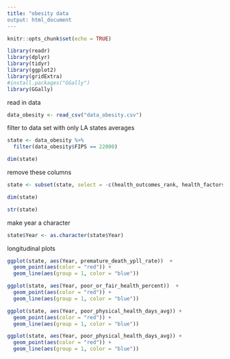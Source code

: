 ---
title: "obesity data
output: html_document
---

```{r setup, include=FALSE}
knitr::opts_chunk$set(echo = TRUE)
```

```{r}
library(readr)
library(dplyr)
library(tidyr)
library(ggplot2)
library(gridExtra)
#install.packages("GGally")
library(GGally)
```

read in data
```{r}
data_obesity <- read_csv("data_obesity.csv")
```

filter to data set with only LA states averages
```{r}
state <- data_obesity %>% 
  filter(data_obesity$FIPS == 22000)
```

```{r}
dim(state)
```

remove these columns
```{r}
state <- subset(state, select = -c(health_outcomes_rank, health_factors_rank, mortality_rank, morbidity_rank, life_length_rank, life_quality_rank, health_behav_rank, clinical_care_rank, socio_econ_fact_rank, physical_env_rank, ypll_black, ypll_hispanic, ypll_white, life_expectancy_black, life_expectancy_white, life_expectancy_hispanic, percent_receiving_hba1c_black, percent_receiving_hba1c_white, income_inequality_GINI, X68, X69, X70, X71, X72))
```

```{r}
dim(state)
```

```{r}
str(state)
```

make year a character
```{r}
state$Year <- as.character(state$Year)
```


longitudinal plots

```{r}
ggplot(state, aes(Year, premature_death_ypll_rate))  +
  geom_point(aes(color = "red")) +
  geom_line(aes(group = 1, color = "blue")) 
```

```{r}
ggplot(state, aes(Year, poor_or_fair_health_percent))  +
  geom_point(aes(color = "red")) +
  geom_line(aes(group = 1, color = "blue")) 
```

```{r}
ggplot(state, aes(Year, poor_physical_health_days_avg)) +
  geom_point(aes(color = "red")) +
  geom_line(aes(group = 1, color = "blue")) 
```

```{r}
ggplot(state, aes(Year, poor_physical_health_days_avg)) +
  geom_point(aes(color = "red")) +
  geom_line(aes(group = 1, color = "blue")) 
```

